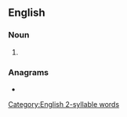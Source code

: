 ==English==

===Noun===
{{head|en|noun plural form}}

# {{plural of|agate|lang=en}}

===Anagrams===
* {{anagrams|en|a=aaegst|Tagesa}}

[[Category:English 2-syllable words]]